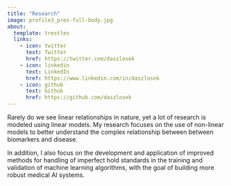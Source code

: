 ```yaml
---
title: "Research"
image: profile3_pres-full-body.jpg
about:
  template: trestles
  links:
    - icon: twitter
      text: Twitter
      href: https://twitter.com/daszlosek
    - icon: linkedin
      text: LinkedIn
      href: https://www.linkedin.com/in/daszlosek
    - icon: github
      text: Github
      href: https://github.com/daszlosek
---
```


Rarely do we see linear relationships in nature, yet a lot of research is modeled using linear models. My research focuses on the use of non-linear models to better understand the complex relationship between between biomarkers and disease.

In addition, I also focus on the development and application of improved methods for handling of imperfect hold standards in the training and validation of machine learning algorithms, with the goal of building more robust medical AI systems.
